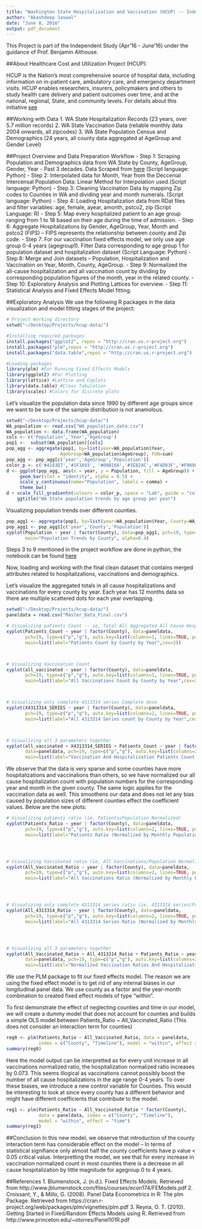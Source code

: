 ```yaml
---
title: "Washington State Hospitalization and Vaccination (HCUP) -- Independent Study (Spring 2016)"
author: "Akashdeep Jaswal"
date: "June 8, 2016"
output: pdf_document
---
```


This Project is part of the Independent Study (Apr'16 - June'16) under the guidance of Prof. Benjamin Althouse.

##About Healthcare Cost and Utilization Project (HCUP):

HCUP is the Nation’s most comprehensive source of hospital data, including information on in-patient care, ambulatory care, and emergency department visits. HCUP enables researchers, insurers, policymakers and others to study health care delivery and patient outcomes over time, and at the national, regional, State, and community levels. For details about this initiative [see](http://www.hcup-us.ahrq.gov/)



##Working with Data
  1. WA State Hospitalization Records (23 years, over 5.7 million records)
  2. WA State Vaccination Data (reliable monthly data 2004 onwards, all zipcodes)
  3. WA State Population Census and Demographics (24 years, all county data aggregated at AgeGroup and Gender Level)



##Project Overview and Data Preparation Workflow
  - Step 1: Scraping Population and Demographics data from WA State by County, AgeGroup, Gender, Year - Past 3 decades. Data Scraped from [here](http://www.census.gov/popest/data/intercensal/index.html) (Script language: Python)
  - Step 2: Interpolated data for Month, Year from the Deccenial Intercensal Population Data: Linear Method for Interpolation used.(Script language: Python)
  - Step 3: Cleaning Vaccination Data by mapping Zip codes to Counties in WA and dividing year and month numerals. (Script language: Python)
  - Step 4: Loading Hospitalization data from RDat files and filter variables: age, female, ayear, amonth, pstco2, zip (Script Language: R)
  - Step 5: Map every hospitalized patient to an age group ranging from 1 to 18 based on their age during the time of admission.
  - Step 6: Aggregate Hospitalizations by Gender, AgeGroup, Year, Month and pstco2 (FIPS) -- FIPS represents the relationship between county and Zip code.
  - Step 7: For our vaccination fixed effects model, we only use age group 0-4 years (agegroup1). Filter Data corresponding to age group 1 for population dataset and hospitalization dataset (Script Language: Python)
  - Step 8: Merge and Join datasets -- Population, Hospitalization and Vaccination on Year, Month, County, AgeGroup. 
  - Step 9: Normalized the all-cause hospitalization and all vaccination count by dividing by corresponding population figures of the month, year in the related county.
  - Step 10: Exploratory Analysis and Plotting Lattices for overview. 
  - Step 11: Statistical Analysis and Fixed Effects Model fitting.
  
  
##Exploratory Analysis
We use the following R packages in the data visualization and model fitting stages of the project:
```r
# Project Working directory
setwd("~/Desktop/Projects/hcup-data/")

#Installing required packages
install.packages("ggplot2", repos = "http://cran.us.r-project.org")
install.packages("plm",repos = "http://cran.us.r-project.org") 
install.packages("data.table",repos = "http://cran.us.r-project.org")

#Loading packages
library(plm) #For Running Fixed Effects Models
library(ggplot2) #For Plotting
library(lattice) #Lattice and Coplots
library(data.table) #Cross Tabulation
library(scales) #Colors for discrete plots

```


Let's visualize the population data since 1990 by different age groups since we want to be sure of the sample distribution is not anamolous. 

```r
setwd("~/Desktop/Projects/hcup-data/")
WA_population <- read.csv("WA_population_data.csv")
WA_population <- data.frame(WA_population)
cols <- c('Population','Year','AgeGroup')
pop1 <-  subset(WA_population)[cols]
pop_agg <- aggregate(pop1, by=list(year=WA_population$Year, 
                    AgeGroup=WA_population$AgeGroup), FUN=sum)
pop_agg <- pop_agg[c('year','AgeGroup','Population')]
color_p <- c('#4183D7','#1F3A93', '#00B16A','#1E824C','#F4D03F','#F9690E','#D91E18') 
d <- ggplot(pop_agg, aes(x = year, y = Population, fill = AgeGroup)) +
     geom_bar(stat = "identity", alpha = 0.5) + 
     scale_y_continuous(name="Population", labels = comma) + 
     theme_bw() 
d + scale_fill_gradientn(colours = color_p, space = "Lab", guide = "colourbar") +
    ggtitle("WA State population trends by age group per year")
```




Visualizing population trends over different counties. 
```r
pop_agg1 <- aggregate(pop1, by=list(year=WA_population$Year, County=WA_population$County), FUN=sum)
pop_agg1 <- pop_agg1[c('year','County','Population')]
xyplot(Population ~ year | factor(County), data=pop_agg1, pch=19, type=c("p","g"),
       main="Population Trends by County", alpha=0.4)
```


Steps 3 to 9 mentioned in the project workflow are done in python, the notebook can be found [here]()

Now, loading and working with the final clean dataset that contains merged attributes related to hospitalizations, vaccinations and demographics.

Let's visualize the aggregated totals in all cause hospitalizations and vaccinations for every county by year. Each year has 12 months data so there are multiple scattered dots for each year overlapping. 

```r

setwd("~/Desktop/Projects/hcup-data/")
paneldata = read.csv("Master_Data_Final.csv")

# Visualizing patients Count -- ie, Total All Aggregated All Cause Hospitalizations
xyplot(Patients_Count ~ year | factor(County), data=paneldata, 
       pch=19, type=c("p","g"), auto.key=list(columns=1, lines=TRUE, points=FALSE, cex=1), alpha = 0.2,
       main=list(label="Patients Count by County by Year",cex=2))



# Visualizing Vaccination Count
xyplot(all_vaccinated ~ year | factor(County), data=paneldata, 
       pch=19, type=c("p","g"), auto.key=list(columns=1, lines=TRUE, points=FALSE, cex=1), alpha = 0.2,
       main=list(label="All Vaccinations Count by County by Year",cex=2))



# Visualizing only complete 4313314 series Complete dose
xyplot(X4313314_SERIES ~ year | factor(County), data=paneldata, 
       pch=19, type=c("p","g"), auto.key=list(columns=2, lines=TRUE, points=FALSE, cex=1), alpha = 0.2,
       main=list(label="All 4313314 Series count by County by Year",cex=2))



# Visualizing all 3 parameters together
xyplot(all_vaccinated + X4313314_SERIES + Patients_Count ~ year | factor(County), 
       data=paneldata, pch=19, type=c("p","g"), auto.key=list(columns=2, lines=TRUE, points=FALSE, cex=2), alpha = 0.2, 
       main=list(label="Vaccination And Hospitalization Patients Count by Year by County",cex=2))
```






We observe that the data is very sparse and some counties have more hospitalizations and vaccinations than others, so we have normalized our all cause hospitalization count with population numbers for the corresponding year and month in the given county. The same logic applies for the vaccination data as well. This smoothens our data and does not let any bias caused by population sizes of different counties effect the coefficient values. Below are the new plots:

```r

# Visualizing patients ratio (ie, Patients/Population Normalized) 
xyplot(Patients_Ratio ~ year | factor(County), data=paneldata, 
       pch=19, type=c("p","g"), auto.key=list(columns=2, lines=TRUE, points=FALSE, cex=1), alpha = 0.2,
       main=list(label="Patients Ratio (Normalized by Monthly Population)",cex=2))




# Visualizing Vaccinated ratio (ie, All Vaccinations/Population Normalized) 
xyplot(All_Vaccinated_Ratio ~ year | factor(County), data=paneldata, 
       pch=19, type=c("p","g"), auto.key=list(columns=2, lines=TRUE, points=FALSE, cex=1), alpha = 0.2,
       main=list(label="All Vaccinations Ratio (Normalized by Monthly Population)",cex=2))




# Visualizing only complete 4313314 series ratio (ie, 4313314 series/Population Normalized) 
xyplot(All_4313314_Ratio ~ year | factor(County), data=paneldata, 
       pch=19, type=c("p","g"), auto.key=list(columns=2, lines=TRUE, points=FALSE, cex=2), alpha = 0.2,
       main=list(label="All 4313314 Series Ratio (Normalized by Monthly Population)",cex=2))




# Visualizing all 3 parameters together
xyplot(All_Vaccinated_Ratio + All_4313314_Ratio + Patients_Ratio ~ year | factor(County), 
       data=paneldata, pch=19, type=c("p","g"), auto.key=list(columns=2, lines=TRUE, points=FALSE, cex=2), alpha = 0.2, 
       main=list(label="Normalized Vaccination Ratios And Hospitalization Patients Ratio by Year by County", cex=2))
```

We use the PLM package to fit our fixed effects model. The reason we are using the fixed effect model is to get rid of any internal biases in our longitudinal panel data. We use county as a factor and the year-month combination to created fixed effect models of type "within". 

To first demonstrate the effect of neglecting counties and time in our model, we will create a dummy model that does not account for counties and builds a simple OLS model between Patients_Ratio ~ All_Vaccinated_Ratio (This does not consider an interaction term for counties)

```r
reg0 <- plm(Patients_Ratio ~ All_Vaccinated_Ratio, data = paneldata, 
            index = c("County", "Timeline"), model = "within", effect = "time")
summary(reg0)

```

Here the model output can be interpretted as for every unit increase in all vaccinations normalized ratio, the hospitalization normalized ratio increases by 0.073. This seems illogical as vaccinations cannot possibly boost the number of all cause hospitalizations in the age range 0-4 years. To over these biases, we introduce a new control variable for Counties. This would be interesting to look at since every county has a different behavior and might have different coefficients that contribute to the model. 

```r
reg1 <- plm(Patients_Ratio ~ All_Vaccinated_Ratio * factor(County), 
            data = paneldata, index = c("County", "Timeline"), 
            model = "within", effect = "time")
summary(reg1)
```

##Conclusion
In this new model, we observe that introduction of the county interaction term has considerable effect on the model -- In terms of statistical signifiance only almost half the county coefficients have p value < 0.05 critical value. Interpretting the model, we see that for every increase in vaccination normalized count in most counties there is a decrease in all cause hospitalization by little magnitude for agegroup 0 to 4 years.

##References
  1.  Blumenstock, J. (n.d.). Fixed Effects Models. Retrieved from http://www.jblumenstock.com/files/courses/econ174/FEModels.pdf
  2.  Croissant, Y., & Millo, G. (2008). Panel Data Econometrics in R: The plm Package. Retrieved from https://cran.r-project.org/web/packages/plm/vignettes/plm.pdf
  3.  Reyna, O. T. (2010). Getting Started in Fixed/Random Effects Models using R. Retrieved from http://www.princeton.edu/~otorres/Panel101R.pdf
  
